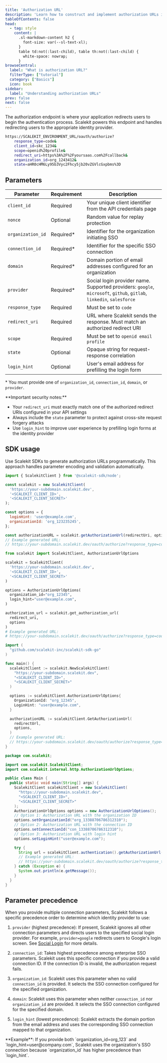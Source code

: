 ```yaml
---
title: 'Authorization URL'
description: 'Learn how to construct and implement authorization URLs in Scalekit to initiate secure single sign-on (SSO) flows with your identity provider.'
tableOfContents: false
head:
  - tag: style
    content: |
      .sl-markdown-content h2 {
        font-size: var(--sl-text-xl);
      }
      table td:not(:last-child), table th:not(:last-child) {
        white-space: nowrap;
      }
browseCentral:
  label: "What is authorization URL?"
  filterType: ["tutorial"]
  category: ["Basics"]
  icon: book
sidebar:
  label: "Understanding authorization URLs"
prev: false
next: false
---
```



The authorization endpoint is where your application redirects users to begin the authentication process. Scalekit powers this endpoint and handles redirecting users to the appropriate identity provider.

```sh wrap title="Example authorization URL" showLineNumbers=false
https://SCALEKIT_ENVIRONMENT_URL/oauth/authorize?
    response_type=code&
    client_id=skc_1234&
    scope=openid%20profile&
    redirect_uri=https%3A%2F%2Fyoursaas.com%2Fcallback&
    organization_id=org_1243412&
    state=aHR0cHM6Ly95b3Vyc2Fhcy5jb20vZGVlcGxpbms%3D
```

## Parameters

| Parameter | Requirement | Description |
|-----------|-------------|-------------|
| `client_id` | Required | Your unique client identifier from the API credentials page |
| `nonce` | Optional | Random value for replay protection |
| `organization_id` | Required\* | Identifier for the organization initiating SSO |
| `connection_id` | Required\* | Identifier for the specific SSO connection |
| `domain` | Required\* | Domain portion of email addresses configured for an organization |
| `provider` | Required\* | Social login provider name. Supported providers: `google`, `microsoft`, `github`, `gitlab`, `linkedin`, `salesforce` |
| `response_type` | Required | Must be set to `code` |
| `redirect_uri` | Required | URL where Scalekit sends the response. Must match an authorized redirect URI |
| `scope` | Required | Must be set to `openid email profile` |
| `state` | Optional | Opaque string for request-response correlation |
| `login_hint` | Optional | User's email address for prefilling the login form |

\* You must provide one of `organization_id`, `connection_id`, `domain`, or `provider`.

<Aside type="tip">
**Important security notes:**

- Your `redirect_uri` must exactly match one of the authorized redirect URIs configured in your API settings
- Always include the `state` parameter to protect against cross-site request forgery attacks
- Use `login_hint` to improve user experience by prefilling login forms at the identity provider
</Aside>

## SDK usage

Use Scalekit SDKs to generate authorization URLs programmatically. This approach handles parameter encoding and validation automatically.

<Tabs>
<TabItem label="Node.js">

```javascript wrap ins={14}
import { ScalekitClient } from '@scalekit-sdk/node';

const scalekit = new ScalekitClient(
  'https://your-subdomain.scalekit.dev',
  '<SCALEKIT_CLIENT_ID>',
  '<SCALEKIT_CLIENT_SECRET>'
);

const options = {
  loginHint: 'user@example.com',
  organizationId: 'org_123235245',
};

const authorizationURL = scalekit.getAuthorizationUrl(redirectUri, options);
// Example generated URL:
// https://your-subdomain.scalekit.dev/oauth/authorize?response_type=code&client_id=skc_1234&scope=openid%20profile&redirect_uri=https%3A%2F%2Fyoursaas.com%2Fcallback&organization_id=org_123235245&login_hint=user%40example.com&state=abc123
```

</TabItem>
<TabItem label="Python">

```python wrap ins={14-17}
from scalekit import ScalekitClient, AuthorizationUrlOptions

scalekit = ScalekitClient(
  'https://your-subdomain.scalekit.dev',
  '<SCALEKIT_CLIENT_ID>',
  '<SCALEKIT_CLIENT_SECRET>'
)

options = AuthorizationUrlOptions(
  organization_id="org_12345",
  login_hint="user@example.com",
)

authorization_url = scalekit.get_authorization_url(
  redirect_uri,
  options
)
# Example generated URL:
# https://your-subdomain.scalekit.dev/oauth/authorize?response_type=code&client_id=skc_1234&scope=openid%20profile&redirect_uri=https%3A%2F%2Fyoursaas.com%2Fcallback&organization_id=org_12345&login_hint=user%40example.com&state=abc123
```

</TabItem>
<TabItem label="Go">

```go wrap ins={17-20}
import (
  "github.com/scalekit-inc/scalekit-sdk-go"
)

func main() {
  scalekitClient := scalekit.NewScalekitClient(
    "https://your-subdomain.scalekit.dev",
    "<SCALEKIT_CLIENT_ID>",
    "<SCALEKIT_CLIENT_SECRET>"
  )

  options := scalekitClient.AuthorizationUrlOptions{
    OrganizationId: "org_12345",
    LoginHint: "user@example.com",
  }

  authorizationURL := scalekitClient.GetAuthorizationUrl(
    redirectUrl,
    options,
  )
  // Example generated URL:
  // https://your-subdomain.scalekit.dev/oauth/authorize?response_type=code&client_id=skc_1234&scope=openid%20profile&redirect_uri=https%3A%2F%2Fyoursaas.com%2Fcallback&organization_id=org_12345&login_hint=user%40example.com&state=abc123
}
```

</TabItem>
<TabItem label="Java">

```java wrap ins={22}
package com.scalekit;

import com.scalekit.ScalekitClient;
import com.scalekit.internal.http.AuthorizationUrlOptions;

public class Main {
  public static void main(String[] args) {
    ScalekitClient scalekitClient = new ScalekitClient(
      "https://your-subdomain.scalekit.dev",
      "<SCALEKIT_CLIENT_ID>",
      "<SCALEKIT_CLIENT_SECRET>"
    );
    AuthorizationUrlOptions options = new AuthorizationUrlOptions();
    // Option 1: Authorization URL with the organization ID
    options.setOrganizationId("org_13388706786312310");
    // Option 2: Authorization URL with the connection ID
    options.setConnectionId("con_13388706786312310");
    // Option 3: Authorization URL with login hint
    options.setLoginHint("user@example.com");

    try {
      String url = scalekitClient.authentication().getAuthorizationUrl(redirectUrl, options).toString();
      // Example generated URL:
      // https://your-subdomain.scalekit.dev/oauth/authorize?response_type=code&client_id=skc_1234&scope=openid%20profile&redirect_uri=https%3A%2F%2Fyoursaas.com%2Fcallback&organization_id=org_13388706786312310&connection_id=con_13388706786312310&login_hint=user%40example.com&state=abc123
    } catch (Exception e) {
      System.out.println(e.getMessage());
    }
  }
}
```

</TabItem>
</Tabs>

## Parameter precedence

When you provide multiple connection parameters, Scalekit follows a specific precedence order to determine which identity provider to use:

1. `provider` (highest precedence): If present, Scalekit ignores all other connection parameters and directs users to the specified social login provider. For example, `provider=google` redirects users to Google's login screen. See [Social Login](/social-logins/quickstart/) for more details.

2. `connection_id`: Takes highest precedence among enterprise SSO parameters. Scalekit uses this specific connection if you provide a valid connection ID. If the connection ID is invalid, the authorization request fails.

3. `organization_id`: Scalekit uses this parameter when no valid `connection_id` is provided. It selects the SSO connection configured for the specified organization.

4. `domain`: Scalekit uses this parameter when neither `connection_id` nor `organization_id` are provided. It selects the SSO connection configured for the specified domain.

5. `login_hint` (lowest precedence): Scalekit extracts the domain portion from the email address and uses the corresponding SSO connection mapped to that organization.

<Aside type="note" title="Example scenario">
**Example**: If you provide both `organization_id=org_123` and `login_hint=user@company.com`, Scalekit uses the organization's SSO connection because `organization_id` has higher precedence than `login_hint`.
</Aside>